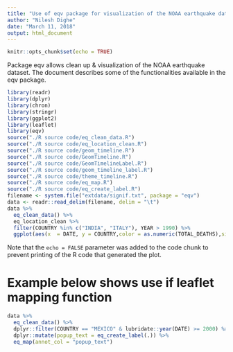 ```yaml
---
title: "Use of eqv package for visualization of the NOAA earthquake dataset"
author: "Nilesh Dighe"
date: "March 11, 2018"
output: html_document
---
```


```r
knitr::opts_chunk$set(echo = TRUE)
```

Package eqv allows clean up & visualization of the NOAA earthquake dataset.  The document describes some of the functionalities available in the eqv package.


```r
library(readr)
library(dplyr)
library(chron)
library(stringr)
library(ggplot2)
library(leaflet)
library(eqv)
source("./R source code/eq_clean_data.R")
source("./R source code/eq_location_clean.R")
source("./R source code/geom_timeline.R")
source("./R source code/GeomTimeline.R")
source("./R source code/GeomTimelineLabel.R")
source("./R source code/geom_timeline_label.R")
source("./R source code/theme_timeline.R")
source("./R source code/eq_map.R")
source("./R source code/eq_create_label.R")
filename <- system.file("extdata/signif.txt", package = "eqv")
data <- readr::read_delim(filename, delim = "\t")
data %>%
  eq_clean_data() %>%
  eq_location_clean %>%
  filter(COUNTRY %in% c("INDIA", "ITALY"), YEAR > 1990) %>%
  ggplot(aes(x  = DATE, y = COUNTRY,color = as.numeric(TOTAL_DEATHS),size = as.numeric(EQ_PRIMARY)))+ geom_timeline() + geom_timeline_label(aes(label = LOCATION_NAME), n_max = 5) + theme_timeline()

```

Note that the `echo = FALSE` parameter was added to the code chunk to prevent printing of the R code that generated the plot.

# Example below shows use if leaflet mapping function

```r
data %>% 
  eq_clean_data() %>% 
  dplyr::filter(COUNTRY == "MEXICO" & lubridate::year(DATE) >= 2000) %>% 
  dplyr::mutate(popup_text = eq_create_label(.)) %>% 
  eq_map(annot_col = "popup_text")
```

